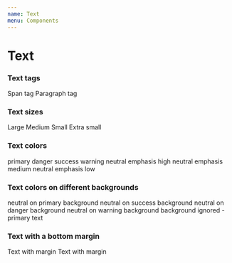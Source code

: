 ```yaml
---
name: Text
menu: Components
---
```




# Text

<Props of={Text} />


### Text tags

<Playground>
  <Text as="span">Span tag</Text>
  <Text as="p">Paragraph tag</Text>
</Playground>


### Text sizes

<Playground>
  <Text sizing="l">Large</Text>
  <Text sizing="m">Medium</Text>
  <Text sizing="s">Small</Text>
  <Text sizing="xs">Extra small</Text>
</Playground>


### Text colors

<Playground>
  <Text color="primary">primary</Text>
  <Text color="danger">danger</Text>
  <Text color="success">success</Text>
  <Text color="warning">warning</Text>
  <Text color="neutral" emphasis="high">neutral emphasis high</Text>
  <Text color="neutral" emphasis="medium">neutral emphasis medium</Text>
  <Text color="neutral" emphasis="low">neutral emphasis low</Text>

</Playground>

### Text colors on different backgrounds

<Playground>
  <ColorBox bgColor="primary">
    <Text>neutral on primary background</Text>
  </ColorBox>
  <ColorBox bgColor="success">
    <Text>neutral on success background</Text>
  </ColorBox>
  <ColorBox bgColor="danger">
    <Text>neutral on danger background</Text>
  </ColorBox>
  <ColorBox bgColor="warning">
    <Text>neutral on warning background</Text>
  </ColorBox>
  <ColorBox bgColor="warning">
    <Text ignoreBackground={true} color="primary">
      background ignored - primary text
    </Text>
  </ColorBox>
</Playground>


### Text with a bottom margin

<Playground>
  <Text marginBottom={true}>Text with margin</Text>
  <Text marginBottom={true}>Text with margin</Text>
</Playground>